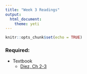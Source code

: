 ```yaml
---
title: "Week 3 Readings"
output: 
  html_document: 
    theme: yeti
---
```


```r
knitr::opts_chunk$set(echo = TRUE)
```

### Required:
- Textbook
    - [Diez, Ch 2-3](https://www.openintro.org/stat/textbook.php?stat_book=os)
